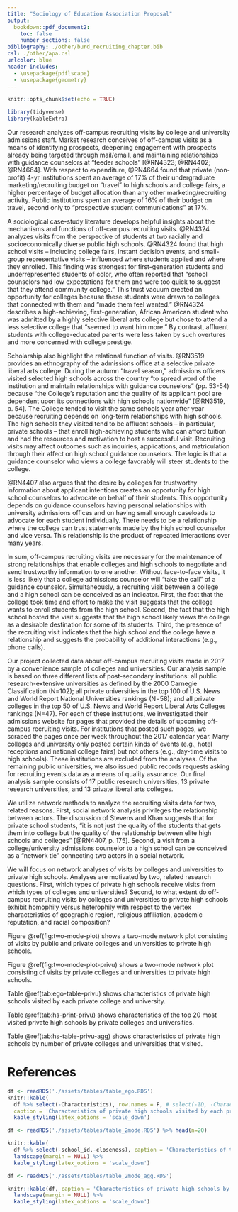 ```yaml
---
title: "Sociology of Education Association Proposal"
output:
  bookdown::pdf_document2:
    toc: false
    number_sections: false
bibliography: ./other/burd_recruiting_chapter.bib
csl: ./other/apa.csl
urlcolor: blue
header-includes:
  - \usepackage{pdflscape}
  - \usepackage{geometry}
---
```


```r
knitr::opts_chunk$set(echo = TRUE)

library(tidyverse)
library(kableExtra)
```

<!-- https://www.dropbox.com/s/3dseuoel3fwc64n/2021%20SEA%20Call%20for%20Papers.pdf -->

\pagenumbering{gobble}

<!--
Title page:
- Name
- Position
- Institutional affiliation
- Address
- Office telephone
- Email address
-->

\vspace{1in}
\begin{center}
Ozan Jaquette

Associate Professor

University of California, Los Angeles

Moore Hall 3038

310-206-3030

ozanj@ucla.edu
\end{center}

\newpage

<!--
2-page proposal:
- Brief discussion of topic
- Pertinent research literature and theory
- Research methods
- Findings
- Study significance
-->

<!-- Topic: Off-campus recruiting visits and its significance -->

Our research analyzes off-campus recruiting visits by college and university admissions staff. Market research conceives of off-campus visits as a means of identifying prospects, deepening engagement with prospects already being targeted through mail/email, and maintaining relationships with guidance counselors at "feeder schools" [@RN4323; @RN4402; @RN4664]. With respect to expenditure, @RN4664 found that private (non-profit) 4-yr institutions spent an average of 17% of their undergraduate marketing/recruiting budget on "travel" to high schools and college fairs, a higher percentage of budget allocation than any other marketing/recruiting activity. Public institutions spent an average of 16% of their budget on travel, second only to "prospective student communications" at 17%. 

<!-- Literature: Importance of visits to students and guidance counselor relationship -->

A sociological case-study literature develops helpful insights about the mechanisms and functions of off-campus recruiting visits. @RN4324 analyzes visits from the perspective of students at two racially and socioeconomically diverse public high schools. @RN4324 found that high school visits -- including college fairs, instant decision events, and small-group representative visits -- influenced where students applied and where they enrolled. This finding was strongest for first-generation students and underrepresented students of color, who often reported that "school counselors had low expectations for them and were too quick to suggest that they attend community college." This trust vacuum created an opportunity for colleges because these students were drawn to colleges that connected with them and "made them feel wanted." @RN4324 describes a high-achieving, first-generation, African American student who was admitted by a highly selective liberal arts college but chose to attend a less selective college that "seemed to want him more." By contrast, affluent students with college-educated parents were less taken by such overtures and more concerned with college prestige.  

Scholarship also highlight the relational function of visits. @RN3519 provides an ethnography of the admissions office at a selective private liberal arts college. During the autumn "travel season," admissions officers visited selected high schools across the country "to spread word of the institution and maintain relationships with guidance counselors" (pp. 53-54) because "the College's reputation and the quality of its applicant pool are dependent upon its connections with high schools nationwide" [@RN3519, p. 54]. The College tended to visit the same schools year after year because recruiting depends on long-term relationships with high schools. The high schools they visited tend to be affluent schools -- in particular, private schools -- that enroll high-achieving students who can afford tuition and had the resources and motivation to host a successful visit. Recruiting visits may affect outcomes such as inquiries, applications, and matriculation through their affect on high school guidance counselors. The logic is that a guidance counselor who views a college favorably will steer students to the college.

@RN4407 also argues that the desire by colleges for trustworthy information about applicant intentions creates an opportunity for high school counselors to advocate on behalf of their students. This opportunity depends on guidance counselors having personal relationships with university admissions offices and on having small enough caseloads to advocate for each student individually. There needs to be a relationship where the college can trust statements made by the high school counselor and vice versa. This relationship is the product of repeated interactions over many years.

In sum, off-campus recruiting visits are necessary for the maintenance of strong relationships that enable colleges and high schools to negotiate and send trustworthy information to one another. Without face-to-face visits, it is less likely that a college admissions counselor will "take the call" of a guidance counselor. Simultaneously, a recruiting visit between a college and a high school can be conceived as an indicator. First, the fact that the college took time and effort to make the visit suggests that the college wants to enroll students from the high school. Second, the fact that the high school hosted the visit suggests that the high school likely views the college as a desirable destination for some of its students. Third, the presence of the recruiting visit indicates that the high school and the college have a relationship and suggests the probability of additional interactions (e.g., phone calls).

<!-- Research methods -->

Our project collected data about off-campus recruiting visits made in 2017 by a convenience sample of colleges and universities. Our analysis sample is based on three different lists of post-secondary institutions: all public research-extensive universities as defined by the 2000 Carnegie Classification (N=102); all private universities in the top 100 of U.S. News and World Report National Universities rankings (N=58); and all private colleges in the top 50 of U.S. News and World Report Liberal Arts Colleges rankings (N=47). For each of these institutions, we investigated their admissions website for pages that provided the details of upcoming off-campus recruiting visits. For institutions that posted such pages, we scraped the pages once per week throughout the 2017 calendar year. Many colleges and university only posted certain kinds of events (e.g., hotel receptions and national college fairs) but not others (e.g., day-time visits to high schools). These institutions are excluded from the analyses. Of the remaining public universities, we also issued public records requests asking for recruiting events data as a means of quality assurance. Our final analysis sample consists of 17 public research universities, 13 private research universities, and 13 private liberal arts colleges. 

We utilize network methods to analyze the recruiting visits data for two, related reasons. First, social network analysis privileges the relationship between actors. The discussion of Stevens and Khan suggests that for private school students, "it is not just the quality of the students that gets them into college but the quality of the relationship between elite high schools and colleges" [@RN4407, p. 175]. Second, a visit from a college/university admissions counselor to a high school can be conceived as a "network tie" connecting two actors in a social network.

We will focus on network analyses of visits by colleges and universities to private high schools. Analyses are motivated by two, related research questions. First, which types of private high schools receive visits from which types of colleges and universities? Second, to what extent do off-campus recruiting visits by colleges and universities to private high schools exhibit homophily versus heterophily with respect to the vertex characteristics of geographic region, religious affiliation, academic reputation, and racial composition?

<!-- Findings -->

Figure \@ref(fig:two-mode-plot) shows a two-mode network plot consisting of visits by public and private colleges and universities to private high schools.

Figure \@ref(fig:two-mode-plot-privu) shows a two-mode network plot consisting of visits by private colleges and universities to private high schools.

Table \@ref(tab:ego-table-privu) shows characteristics of private high schools visited by each private college and university.

Table \@ref(tab:hs-print-privu) shows characteristics of the top 20 most visited private high schools by private colleges and universities.

Table \@ref(tab:hs-table-privu-agg) shows characteristics of private high schools by number of private colleges and universities that visited.

<!-- Study significance -->

\newpage

# References

<div id="refs"></div>

\newpage

```r
df <- readRDS('./assets/tables/table_ego.RDS')
knitr::kable(
  df %>% select(-Characteristics), row.names = F, # select(-ID, -Characteristics)
  caption = 'Characteristics of private high schools visited by each private college and university') %>% landscape(margin = NULL) %>%
  kable_styling(latex_options = 'scale_down')
```

```r
df <- readRDS('./assets/tables/table_2mode.RDS') %>% head(n=20)

knitr::kable(
  df %>% select(-school_id,-closeness), caption = 'Characteristics of the top 20 most visited private high schools by private colleges and universities') %>% 
  landscape(margin = NULL) %>%
  kable_styling(latex_options = 'scale_down')
```


```r
df <- readRDS('./assets/tables/table_2mode_agg.RDS')

knitr::kable(df, caption = 'Characteristics of private high schools by number of private colleges and universities that visited') %>% 
  landscape(margin = NULL) %>%
  kable_styling(latex_options = 'scale_down')
```

\newpage

\newgeometry{margin=0cm}

\begin{landscape}

```r
knitr::include_graphics('assets/figures/plot_g_2mode.pdf')
#https://stackoverflow.com/questions/15625990/how-to-set-size-for-local-image-using-knitr-for-markdown
```

```r
knitr::include_graphics('assets/figures/plot_g_2mode_privu.pdf')
```

\end{landscape}
